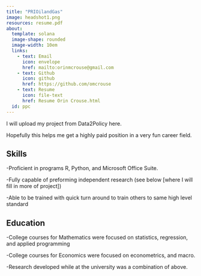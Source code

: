```yaml
---
title: "PRIOilandGas"
image: headshot1.png
resources: resume.pdf
about:
  template: solana
  image-shape: rounded
  image-width: 10em
  links: 
    - text: Email
      icon: envelope
      href: mailto:orinmcrouse@gmail.com
    - text: Github
      icon: github
      href: https://github.com/omcrouse
    - text: Resume
      icon: file-text
      href: Resume Orin Crouse.html
  id: ppc
---
```


:::{ppc}

I will upload my project from Data2Policy here.

Hopefully this helps me get a highly paid position in a very fun career field.

## Skills
 
-Proficient in programs R, Python, and Microsoft Office Suite.

-Fully capable of preforming independent research (see below [where I will fill in more of project])

-Able to be trained with quick turn around to train others to same high level standard

## Education
-College courses for Mathematics were focused on statistics, regression, and applied programming

-College courses for Economics were focused on econometrics, and macro.

-Research developed while at the university was a combination of above.







:::

